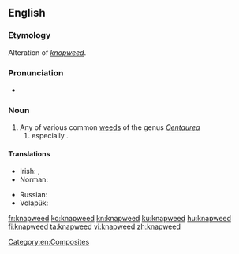 ==English==

===Etymology===
Alteration of ''[[knopweed]]''.

===Pronunciation===
* {{IPA|/ˈnæpwiːd/|lang=en}}

===Noun===
{{en-noun}}

# Any of various common [[weeds]] of the genus ''[[Centaurea]]''
## especially {{taxlink|Centaurea nigra|species|noshow=1}}.

====Translations====
{{trans-top|''Centaurea''}}
* Irish: {{t|ga|bata cogaidh|m}}, {{t|ga|mínscoth|f}}
* Norman: {{qualifier|Centaurea nigra}} {{t|nrf|bourdonniéthe|f}}
{{trans-mid}}
* Russian: {{t|ru|чёрный василёк|m}}
* Volapük: {{t|vo|zentor}}
{{trans-bottom}}

[[Category:en:Composites]]

[[fr:knapweed]]
[[ko:knapweed]]
[[kn:knapweed]]
[[ku:knapweed]]
[[hu:knapweed]]
[[fi:knapweed]]
[[ta:knapweed]]
[[vi:knapweed]]
[[zh:knapweed]]